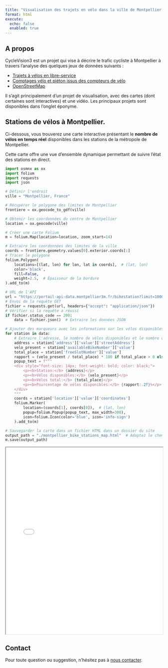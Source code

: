 ```yaml
---
title: "Visualisation des trajets en vélo dans la ville de Montpellier."
format: html
execute:
  echo: false
  enabled: true
---
```

## A propos

CycleVision3 est un projet qui vise à décrire le trafic cycliste à Montpellier à travers l'analyse des quelques jeux de données suivants : 

- [Trajets à vélos en libre-service](https://data.montpellier3m.fr/dataset/courses-des-velos-velomagg-de-montpellier-mediterranee-metropole)
- [Comptages vélo et piéton issus des compteurs de vélo](https://data.montpellier3m.fr/dataset/comptages-velo-et-pieton-issus-des-compteurs-de-velo)
- [OpenStreetMap](https://www.openstreetmap.org/#map=6/46.45/2.21)
  
Il s'agit principalement d'un projet de visualisation, avec des cartes (dont certaines sont interactives) et une vidéo. Les principaux projets sont disponibles dans l'onglet éponyme. 


## Stations de vélos à Montpellier.

Ci-dessous, vous trouverez une carte interactive présentant le **nombre de vélos en temps réel** disponibles dans les stations de la métropole de Montpellier.  

Cette carte offre une vue d'ensemble dynamique permettant de suivre l'état des stations en direct.

```python
import osmnx as ox
import folium
import requests
import json

# Définir l'endroit
ville = "Montpellier, France"

# Récupérer le polygone des limites de Montpellier
frontiere = ox.geocode_to_gdf(ville)

# Obtenir les coordonnées du centre de Montpellier
location = ox.geocode(ville)

# Créer une carte Folium
m = folium.Map(location=location, zoom_start=14)

# Extraire les coordonnées des limites de la ville
coords = frontiere.geometry.values[0].exterior.coords[:]
# Tracer le polygone
folium.Polygon(
    locations=[(lat, lon) for lon, lat in coords],  # (lat, lon)
    color='black',
    fill=False,
    weight=2.5,  # Épaisseur de la bordure
).add_to(m)

# URL de l'API
url = "https://portail-api-data.montpellier3m.fr/bikestation?limit=1000"
# Envoi de la requête GET
fichier = requests.get(url, headers={"accept": "application/json"})
# Vérifier si la requête a réussi
if fichier.status_code == 200:
    data = fichier.json()  # Extraire les données JSON

# Ajouter des marqueurs avec les informations sur les vélos disponibles dans le popup
for station in data:
    # Extraire l'adresse, le nombre de vélos disponibles et le nombre de places libres
    address = station['address']['value']['streetAddress']
    velo_present = station['availableBikeNumber']['value']
    total_place = station['freeSlotNumber']['value']
    rapport = (velo_present / total_place) * 100 if total_place > 0 else 0
    popup_text = f"""
    <div style="font-size: 14px; font-weight: bold; color: black;">
        <p><b>Station:</b> {address}</p>
        <p><b>Vélos disponibles:</b> {velo_present}</p>
        <p><b>Vélos total:</b> {total_place}</p>
        <p><b>Pourcentage de vélos disponibles:</b> {rapport:.2f}%</p>
    </div>
    """
    coords = station['location']['value']['coordinates']
    folium.Marker(
        location=(coords[1], coords[0]),  # (lat, lon)
        popup=folium.Popup(popup_text, max_width=300),
        icon=folium.Icon(color='blue', icon='info-sign')
    ).add_to(m)

# Sauvegarder la carte dans un fichier HTML dans un dossier du site
output_path = "./montpellier_bike_stations_map.html"  # Adaptez le chemin si nécessaire
m.save(output_path)
```

<iframe src="montpellier_bike_stations_map.html" width="100%" height="600"></iframe>


## Contact

Pour toute question ou suggestion, n'hésitez pas à [nous contacter](auteurs.qmd).